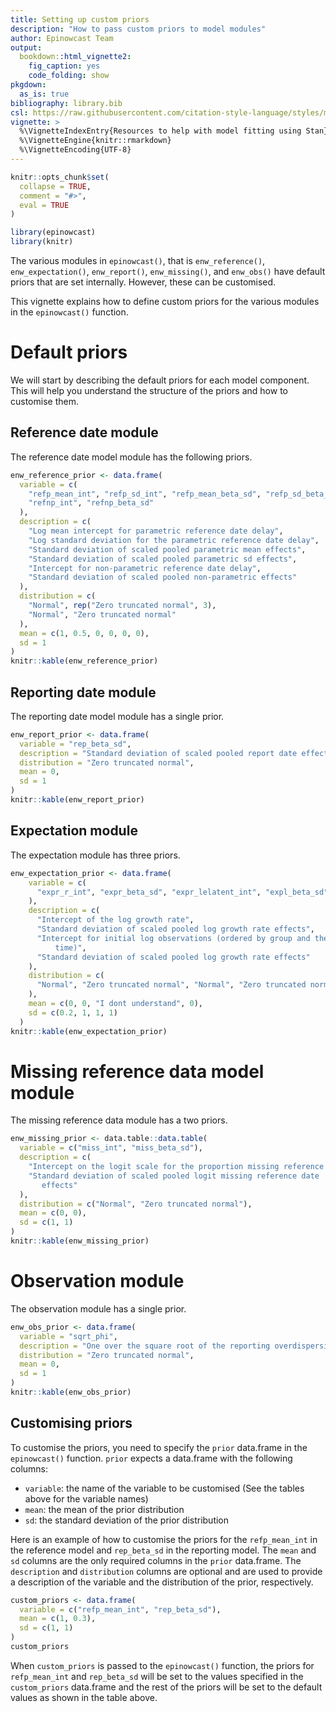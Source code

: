 ```yaml
---
title: Setting up custom priors
description: "How to pass custom priors to model modules"
author: Epinowcast Team
output: 
  bookdown::html_vignette2:
    fig_caption: yes
    code_folding: show
pkgdown:
  as_is: true
bibliography: library.bib
csl: https://raw.githubusercontent.com/citation-style-language/styles/master/apa-numeric-superscript-brackets.csl
vignette: >
  %\VignetteIndexEntry{Resources to help with model fitting using Stan}
  %\VignetteEngine{knitr::rmarkdown}
  %\VignetteEncoding{UTF-8}
---
```


```r
knitr::opts_chunk$set(
  collapse = TRUE,
  comment = "#>",
  eval = TRUE
)
```

```r
library(epinowcast)
library(knitr)
```

The various modules in `epinowcast()`, that is `enw_reference()`, `enw_expectation()`, `enw_report()`, `enw_missing()`, and `enw_obs()` have default priors that are set internally. However, these can be customised.

This vignette explains how to define custom priors for the various modules in the `epinowcast()` function.

# Default priors

We will start by describing the default priors for each model component. This will help you understand the structure of the priors and how to customise them.

## Reference date module

The reference date model module has the following priors.
```r
enw_reference_prior <- data.frame(
  variable = c(
    "refp_mean_int", "refp_sd_int", "refp_mean_beta_sd", "refp_sd_beta_sd",
    "refnp_int", "refnp_beta_sd"
  ),
  description = c(
    "Log mean intercept for parametric reference date delay",
    "Log standard deviation for the parametric reference date delay",
    "Standard deviation of scaled pooled parametric mean effects",
    "Standard deviation of scaled pooled parametric sd effects",
    "Intercept for non-parametric reference date delay",
    "Standard deviation of scaled pooled non-parametric effects"
  ),
  distribution = c(
    "Normal", rep("Zero truncated normal", 3),
    "Normal", "Zero truncated normal"
  ),
  mean = c(1, 0.5, 0, 0, 0, 0),
  sd = 1
)
knitr::kable(enw_reference_prior)
```
## Reporting date module

The reporting date model module has a single prior.
```r
enw_report_prior <- data.frame(
  variable = "rep_beta_sd",
  description = "Standard deviation of scaled pooled report date effects",
  distribution = "Zero truncated normal",
  mean = 0,
  sd = 1
)
knitr::kable(enw_report_prior)
```


## Expectation module

The expectation module has three priors.

```r
enw_expectation_prior <- data.frame(
    variable = c(
      "expr_r_int", "expr_beta_sd", "expr_lelatent_int", "expl_beta_sd"
    ),
    description = c(
      "Intercept of the log growth rate",
      "Standard deviation of scaled pooled log growth rate effects",
      "Intercept for initial log observations (ordered by group and then
          time)",
      "Standard deviation of scaled pooled log growth rate effects"
    ),
    distribution = c(
      "Normal", "Zero truncated normal", "Normal", "Zero truncated normal"
    ),
    mean = c(0, 0, "I dont understand", 0),
    sd = c(0.2, 1, 1, 1)
  )
knitr::kable(enw_expectation_prior)
```

# Missing reference data model module

The missing reference data module has a two priors.

```r
enw_missing_prior <- data.table::data.table(
  variable = c("miss_int", "miss_beta_sd"),
  description = c(
    "Intercept on the logit scale for the proportion missing reference dates",
    "Standard deviation of scaled pooled logit missing reference date
       effects"
  ),
  distribution = c("Normal", "Zero truncated normal"),
  mean = c(0, 0),
  sd = c(1, 1)
)
knitr::kable(enw_missing_prior)
```

# Observation module

The observation module has a single prior.

```r
enw_obs_prior <- data.frame(
  variable = "sqrt_phi",
  description = "One over the square root of the reporting overdispersion",
  distribution = "Zero truncated normal",
  mean = 0,
  sd = 1
)
knitr::kable(enw_obs_prior)
```

## Customising priors

To customise the priors, you need to specify the `prior` data.frame in the `epinowcast()` function. `prior` expects a data.frame with the following columns:

- `variable`: the name of the variable to be customised (See the tables above for the variable names)
- `mean`: the mean of the prior distribution
- `sd`: the standard deviation of the prior distribution

Here is an example of how to customise the priors for the `refp_mean_int` in the reference model and `rep_beta_sd` in the reporting model. The `mean` and `sd` columns are the only required columns in the `prior` data.frame. The `description` and `distribution` columns are optional and are used to provide a description of the variable and the distribution of the prior, respectively.
```r
custom_priors <- data.frame(
  variable = c("refp_mean_int", "rep_beta_sd"),
  mean = c(1, 0.3),
  sd = c(1, 1)
)
custom_priors
```

When `custom_priors` is passed to the `epinowcast()` function, the priors for `refp_mean_int` and `rep_beta_sd` will be set to the values specified in the `custom_priors` data.frame and the rest of the priors will be set to the default values as shown in the table above.
